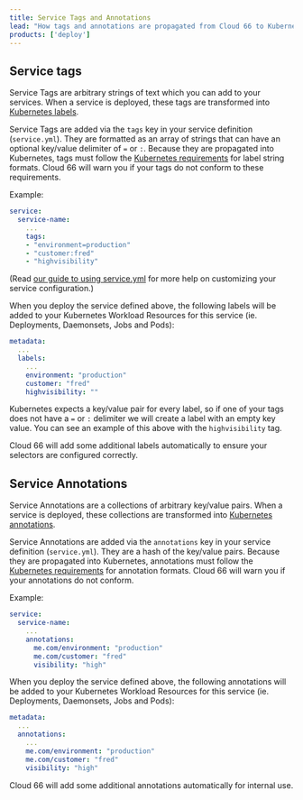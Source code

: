 ```yaml
---
title: Service Tags and Annotations
lead: "How tags and annotations are propagated from Cloud 66 to Kubernetes"
products: ['deploy']
---
```


## Service tags

Service Tags are arbitrary strings of text which you can add to your services. When a service is deployed, these tags are transformed into [Kubernetes labels](https://kubernetes.io/docs/concepts/overview/working-with-objects/labels/). 

Service Tags are added via the `tags` key in your service definition (`service.yml`). They are formatted as an array of strings that can have an optional key/value delimiter of `=` or `:`. Because they are propagated into Kubernetes, tags must follow the [Kubernetes requirements](https://kubernetes.io/docs/concepts/overview/working-with-objects/labels#syntax-and-character-set) for label string formats. Cloud 66 will warn you if your tags do not conform to these requirements.

Example:

```yaml
service:
  service-name:
    ...
    tags:
    - "environment=production"
    - "customer:fred"
    - "highvisibility"
```
(Read [our guide to using service.yml](/:product/:version?/build-and-config/docker-service-configuration) for more help on customizing your service configuration.)

When you deploy the service defined above, the following labels will be added to your Kubernetes Workload Resources for this service (ie. Deployments, Daemonsets, Jobs and Pods):

```yaml
metadata:
  ...
  labels:
    ...
    environment: "production"
    customer: "fred"
    highvisibility: ""
```

Kubernetes expects a key/value pair for every label, so if one of your tags does not have a `=` or `:` delimiter we will create a label with an empty key value. You can see an example of this above with the `highvisibility` tag.

<Callout type="info" title="Cloud 66 labels">
 Cloud 66 will add some additional labels automatically to ensure your selectors are configured correctly. 
</Callout>

## Service Annotations

Service Annotations are a collections of arbitrary key/value pairs. When a service is deployed, these collections are transformed into [Kubernetes annotations](https://kubernetes.io/docs/concepts/overview/working-with-objects/annotations/). 

Service Annotations are added via the `annotations` key in your service definition (`service.yml`). They are a hash of the key/value pairs. Because they are propagated into Kubernetes, annotations must follow the [Kubernetes requirements](https://kubernetes.io/docs/concepts/overview/working-with-objects/annotations#syntax-and-character-set) for annotation formats. Cloud 66 will warn you if your annotations do not conform.

Example:

```yaml
service:
  service-name:
    ...
    annotations:
      me.com/environment: "production"
      me.com/customer: "fred"
      visibility: "high"
```

When you deploy the service defined above, the following annotations will be added to your Kubernetes Workload Resources for this service (ie. Deployments, Daemonsets, Jobs and Pods):

```yaml
metadata:
  ...
  annotations:
    ...
    me.com/environment: "production"
    me.com/customer: "fred"
    visibility: "high"
```

<Callout type="info" title="Cloud 66 annotations">
Cloud 66 will add some additional annotations automatically for internal use.
</Callout>